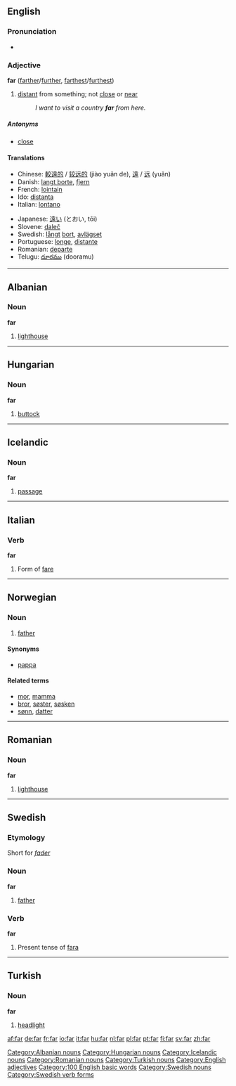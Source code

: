 {{see|får}}
==English==

{{rank|few|whom|love|180|far|seemed|house|looked}}

===Pronunciation===
*{{audio|en-us-far.ogg|Audio (US)}}

===Adjective===
'''far''' ([[farther]]/[[further]], [[farthest]]/[[furthest]])
#[[distant]] from something; not [[close]] or [[near]]
#:''I want to visit a country '''far''' from here.''

=====Antonyms=====
*[[close]]

====Translations====
{{top}}
*Chinese: [[較遠的]] / [[较远的]] (jiào yuǎn de), [[遠]] / [[远]] (yuǎn)
*Danish: [[langt borte]], [[fjern]]
*French: [[lointain]]
*Ido: [[distanta]]
*Italian: [[lontano]]
{{mid}}
*Japanese: [[遠い]] (とおい, tōi)
*Slovene: [[daleč]]
*Swedish: [[långt]] [[bort]], [[avlägset]]
*Portuguese: [[longe]], [[distante]]
*Romanian: [[departe]]
*Telugu: [[దూరము]] (dooramu)
{{bottom}}

----

==Albanian==
===Noun===
'''far'''

#[[lighthouse]]

----

==Hungarian==
===Noun===
'''far'''

# [[buttock]]

----

==Icelandic==
===Noun===
'''far''' {{n}}

# [[passage]]

----

==Italian==
===Verb===
'''far'''
#Form of [[fare]]

----

==Norwegian==
===Noun===
{{no-noun-irreg|m|[[faren]]|[[fedre]]|[[fedrene]]}}
#[[father]]
====Synonyms====
*[[pappa]]
====Related terms====
*[[mor]], [[mamma]]
*[[bror]], [[søster]], [[søsken]]
*[[sønn]], [[datter]]

----

==Romanian==
===Noun===
'''far'''

#[[lighthouse]]

----

==Swedish==
===Etymology===
Short for ''[[fader]]''

===Noun===
'''far'''

#[[father]]

===Verb===
'''far'''

#Present tense of [[fara#verb|fara]]

----

==Turkish==
===Noun===
'''far'''

# [[headlight]]

[[Category:Albanian nouns]]
[[Category:Hungarian nouns]]
[[Category:Icelandic nouns]]
[[Category:Romanian nouns]]
[[Category:Turkish nouns]]
[[Category:English adjectives]]
[[Category:100 English basic words]]
[[Category:Swedish nouns]]
[[Category:Swedish verb forms]]

[[af:far]]
[[de:far]]
[[fr:far]]
[[io:far]]
[[it:far]]
[[hu:far]]
[[nl:far]]
[[pl:far]]
[[pt:far]]
[[fi:far]]
[[sv:far]]
[[zh:far]]